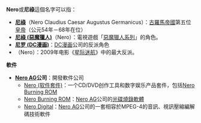 {{NoteTA|G1=IT}}
'''Nero'''或'''尼祿'''這個名字可以指：

* '''[[尼祿|尼祿]]'''（Nero Claudius Caesar Augustus Germanicus）：[[羅馬帝國|古羅馬帝國]]第五位[[羅馬帝國皇帝|皇帝]]（公元54年－68年在位）
* '''[[尼祿_(惡魔獵人)|尼祿 (惡魔獵人)]]'''（Nero）：電視遊戲「[[惡魔獵人系列|惡魔獵人系列]]」的角色。
* '''[[尼罗_(DC漫画)|尼罗 (DC漫画)]]'''：[[DC漫画|DC漫画]]公司的反派角色
*'''{{link-en|尼禄 (星际迷航)|Nero (Star Trek)|尼禄船长}}'''（Nero）：2009年电影《[[星际迷航（电影）|星际迷航]]》中的最大反派。

'''軟件'''
* '''[[Nero_AG|Nero AG]]公司'''：開發軟件公司
** [[Nero_(软件套件)|Nero (软件套件)]]：一个CD/DVD创作工具和数字娱乐产品套件，包括[[Nero_Burning_ROM|Nero Burning ROM]]
** [[Nero_Burning_ROM|Nero Burning ROM]]：[[Nero_AG|Nero AG]]公司的[[光碟|光碟]][[光碟燒錄|燒錄]][[軟體|軟體]]
** [[Nero_Digital|Nero Digital]]：[[Nero_AG|Nero AG]]公司的一套相容於MPEG-4的音訊、視訊壓縮編解碼技術軟件

{{disambig|Cat=非中文名称消歧义}}